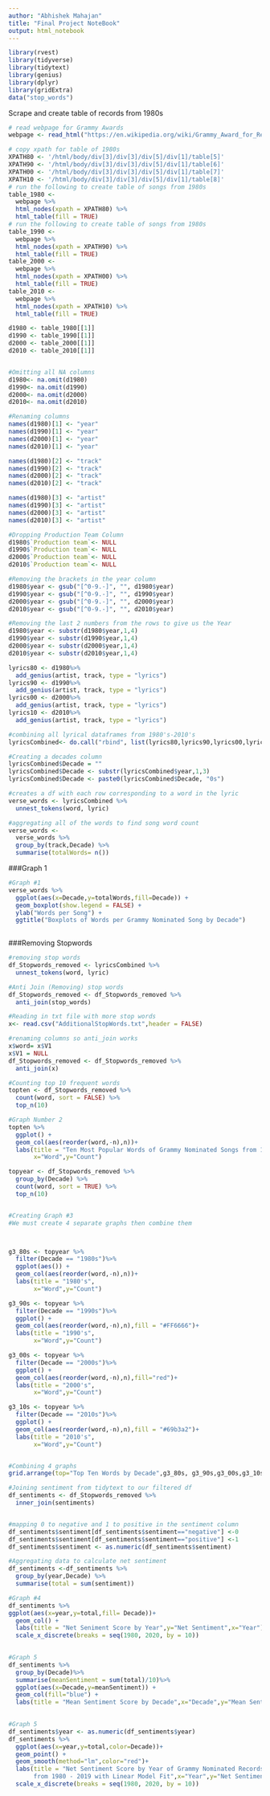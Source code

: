 ```yaml
---
author: "Abhishek Mahajan"
title: "Final Project NoteBook"
output: html_notebook
---
```


```r
library(rvest)
library(tidyverse)
library(tidytext)
library(genius)
library(dplyr)
library(gridExtra)
data("stop_words")

```

Scrape and create table of records from 1980s
```r
# read webpage for Grammy Awards
webpage <- read_html("https://en.wikipedia.org/wiki/Grammy_Award_for_Record_of_the_Year")

# copy xpath for table of 1980s
XPATH80 <- '/html/body/div[3]/div[3]/div[5]/div[1]/table[5]'
XPATH90 <- '/html/body/div[3]/div[3]/div[5]/div[1]/table[6]'
XPATH00 <- '/html/body/div[3]/div[3]/div[5]/div[1]/table[7]'
XPATH10 <- '/html/body/div[3]/div[3]/div[5]/div[1]/table[8]'
# run the following to create table of songs from 1980s
table_1980 <- 
  webpage %>%
  html_nodes(xpath = XPATH80) %>%
  html_table(fill = TRUE)
# run the following to create table of songs from 1980s
table_1990 <- 
  webpage %>%
  html_nodes(xpath = XPATH90) %>%
  html_table(fill = TRUE)
table_2000 <- 
  webpage %>%
  html_nodes(xpath = XPATH00) %>%
  html_table(fill = TRUE)
table_2010 <- 
  webpage %>%
  html_nodes(xpath = XPATH10) %>%
  html_table(fill = TRUE)

d1980 <- table_1980[[1]]
d1990 <- table_1990[[1]]
d2000 <- table_2000[[1]]
d2010 <- table_2010[[1]]



```


```r
#Omitting all NA columns
d1980<- na.omit(d1980)
d1990<- na.omit(d1990)
d2000<- na.omit(d2000)
d2010<- na.omit(d2010)

#Renaming columns
names(d1980)[1] <- "year"
names(d1990)[1] <- "year"
names(d2000)[1] <- "year"
names(d2010)[1] <- "year"

names(d1980)[2] <- "track"
names(d1990)[2] <- "track"
names(d2000)[2] <- "track"
names(d2010)[2] <- "track"

names(d1980)[3] <- "artist"
names(d1990)[3] <- "artist"
names(d2000)[3] <- "artist"
names(d2010)[3] <- "artist"

#Dropping Production Team Column
d1980$`Production team`<- NULL
d1990$`Production team`<- NULL
d2000$`Production team`<- NULL
d2010$`Production team`<- NULL


```


```r
#Removing the brackets in the year column
d1980$year <- gsub("[^0-9.-]", "", d1980$year)
d1990$year <- gsub("[^0-9.-]", "", d1990$year)
d2000$year <- gsub("[^0-9.-]", "", d2000$year)
d2010$year <- gsub("[^0-9.-]", "", d2010$year)

#Removing the last 2 numbers from the rows to give us the Year
d1980$year <- substr(d1980$year,1,4)
d1990$year <- substr(d1990$year,1,4)
d2000$year <- substr(d2000$year,1,4)
d2010$year <- substr(d2010$year,1,4)


```


```r
lyrics80 <- d1980%>%
  add_genius(artist, track, type = "lyrics")
lyrics90 <- d1990%>%
  add_genius(artist, track, type = "lyrics")
lyrics00 <- d2000%>%
  add_genius(artist, track, type = "lyrics")
lyrics10 <- d2010%>%
  add_genius(artist, track, type = "lyrics")

```


```r
#combining all lyrical dataframes from 1980's-2010's
lyricsCombined<- do.call("rbind", list(lyrics80,lyrics90,lyrics00,lyrics10))

```

```r
#Creating a decades column
lyricsCombined$Decade = ""
lyricsCombined$Decade <- substr(lyricsCombined$year,1,3)
lyricsCombined$Decade <- paste0(lyricsCombined$Decade, "0s")


```

```r
#creates a df with each row corresponding to a word in the lyric
verse_words <- lyricsCombined %>%
  unnest_tokens(word, lyric)

#aggregating all of the words to find song word count
verse_words <-
  verse_words %>%
  group_by(track,Decade) %>%
  summarise(totalWords= n())


```
###Graph 1
```r
#Graph #1
verse_words %>%
  ggplot(aes(x=Decade,y=totalWords,fill=Decade)) +
  geom_boxplot(show.legend = FALSE) +
  ylab("Words per Song") + 
  ggtitle("Boxplots of Words per Grammy Nominated Song by Decade")
  
```

###Removing Stopwords
```r
#removing stop words
df_Stopwords_removed <- lyricsCombined %>%
  unnest_tokens(word, lyric)

#Anti Join (Removing) stop words 
df_Stopwords_removed <- df_Stopwords_removed %>%
  anti_join(stop_words)

#Reading in txt file with more stop words
x<- read.csv("AdditionalStopWords.txt",header = FALSE)

#renaming columns so anti_join works
x$word= x$V1
x$V1 = NULL
df_Stopwords_removed <- df_Stopwords_removed %>%
  anti_join(x)

#Counting top 10 frequent words
topten <- df_Stopwords_removed %>%
  count(word, sort = FALSE) %>%
  top_n(10)


```

```r
#Graph Number 2
topten %>% 
  ggplot() +
  geom_col(aes(reorder(word,-n),n))+
  labs(title = "Ten Most Popular Words of Grammy Nominated Songs from 1980 - 2019",
       x="Word",y="Count")
```

```r
topyear <- df_Stopwords_removed %>% 
  group_by(Decade) %>%
  count(word, sort = TRUE) %>%
  top_n(10)


#Creating Graph #3
#We must create 4 separate graphs then combine them



g3_80s <- topyear %>% 
  filter(Decade == "1980s")%>%
  ggplot(aes()) +
  geom_col(aes(reorder(word,-n),n))+
  labs(title = "1980's",
       x="Word",y="Count")

g3_90s <- topyear %>% 
  filter(Decade == "1990s")%>%
  ggplot() +
  geom_col(aes(reorder(word,-n),n),fill = "#FF6666")+
  labs(title = "1990's",
       x="Word",y="Count")

g3_00s <- topyear %>% 
  filter(Decade == "2000s")%>%
  ggplot() +
  geom_col(aes(reorder(word,-n),n),fill="red")+
  labs(title = "2000's",
       x="Word",y="Count")

g3_10s <- topyear %>% 
  filter(Decade == "2010s")%>%
  ggplot() +
  geom_col(aes(reorder(word,-n),n),fill = "#69b3a2")+
  labs(title = "2010's",
       x="Word",y="Count")


#Combining 4 graphs
grid.arrange(top="Top Ten Words by Decade",g3_80s, g3_90s,g3_00s,g3_10s, ncol=2)


```


```r
#Joining sentiment from tidytext to our filtered df 
df_sentiments <- df_Stopwords_removed %>%
  inner_join(sentiments)


#mapping 0 to negative and 1 to positive in the sentiment column
df_sentiments$sentiment[df_sentiments$sentiment=="negative"] <-0
df_sentiments$sentiment[df_sentiments$sentiment=="positive"] <-1
df_sentiments$sentiment <- as.numeric(df_sentiments$sentiment)

#Aggregating data to calculate net sentiment
df_sentiments <-df_sentiments %>%
  group_by(year,Decade) %>%
  summarise(total = sum(sentiment)) 

#Graph #4
df_sentiments %>%
ggplot(aes(x=year,y=total,fill= Decade))+
  geom_col() +
  labs(title = "Net Seniment Score by Year",y="Net Sentiment",x="Year")+
  scale_x_discrete(breaks = seq(1980, 2020, by = 10))
  

```


```r
#Graph 5
df_sentiments %>%
  group_by(Decade)%>%
  summarise(meanSentiment = sum(total)/10)%>%
  ggplot(aes(x=Decade,y=meanSentiment)) + 
  geom_col(fill="blue") + 
  labs(title = "Mean Sentiment Score by Decade",x="Decade",y="Mean Sentiment Score")
  
```

```r
#Graph 5
df_sentiments$year <- as.numeric(df_sentiments$year)
df_sentiments %>%
  ggplot(aes(x=year,y=total,color=Decade))+
  geom_point() + 
  geom_smooth(method="lm",color="red")+
  labs(title = "Net Sentiment Score by Year of Grammy Nominated Records 
       from 1980 - 2019 with Linear Model Fit",x="Year",y="Net Sentiment")+
  scale_x_discrete(breaks = seq(1980, 2020, by = 10))

```

